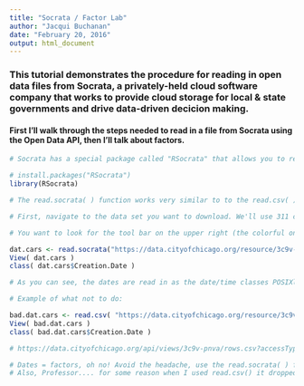 ```yaml
---
title: "Socrata / Factor Lab"
author: "Jacqui Buchanan"
date: "February 20, 2016"
output: html_document
---
```

### This tutorial demonstrates the procedure for reading in open data files from Socrata, a privately-held cloud software company that works to provide cloud storage for local & state governments and drive data-driven decicion making.

#### First I'll walk through the steps needed to read in a file from Socrata using the Open Data API, then I'll talk about factors. 

```r

# Socrata has a special package called "RSocrata" that allows you to read its files in more easily.

# install.packages("RSocrata")
library(RSocrata)

# The read.socrata( ) function works very similar to to the read.csv( ) function, but has a special way that it reads in dates so that they're not classified as factors.

# First, navigate to the data set you want to download. We'll use 311 calls about abandoned cars in Chicago for this example.

# You want to look for the tool bar on the upper right (the colorful one) and click on 'Export' which will give you a few options below. Click on SODA API and then copy the API Endpoint. This is the url that you're going to insert into the read.socrata( ) function.

dat.cars <- read.socrata("https://data.cityofchicago.org/resource/3c9v-pnva.csv")
View( dat.cars )
class( dat.cars$Creation.Date )

# As you can see, the dates are read in as the date/time classes POSIXlt and POSIXt instead of as factors. From here you can do what you want with the data! 

# Example of what not to do: 

bad.dat.cars <- read.csv( "https://data.cityofchicago.org/resource/3c9v-pnva.csv" )
View( bad.dat.cars )
class( bad.dat.cars$Creation.Date )

# https://data.cityofchicago.org/api/views/3c9v-pnva/rows.csv?accessType=DOWNLOAD

# Dates = factors, oh no! Avoid the headache, use the read.socrata( ) function. 
# Also, Professor.... for some reason when I used read.csv() it dropped a majority of the observations... why would this happen? It had the same number of variables, but was missing all of the observations.






```

